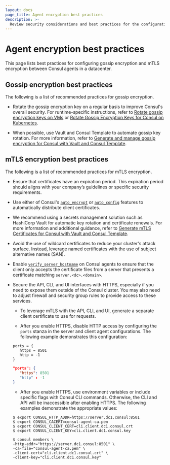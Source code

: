 ```yaml
---
layout: docs
page_title: Agent encryption best practices
description: >-
  Review security considerations and best practices for the configuration of the gossip encryption and mTLS encryption in Consul.
---
```


# Agent encryption best practices

This page lists best practices for configuring gossip encryption and mTLS encryption between Consul agents in a datacenter.

## Gossip encryption best practices

The following is a list of recommended practices for gossip encryption.

- Rotate the gossip encryption key on a regular basis to improve Consul's overall security. For runtime-specific instructions, refer to [Rotate gossip encryption keys on VMs](/consul/docs/secure/encryption/gossip/rotate/vm) or [Rotate Gossip Encryption Keys for Consul on Kubernetes](/consul/docs/secure/encryption/gossip/rotate/k8s).

- When possible, use Vault and Consul Template to automate gossip key rotation. For more information, refer to [Generate and manage gossip encryption for Consul with Vault and Consul Template](/consul/docs/automate/consul-template/vault/gossip).


## mTLS encryption best practices

The following is a list of recommended practices for mTLS encryption.

- Ensure that certificates have an expiration period. This expiration period should aligns with your company’s guidelines or specific security requirements.

- Use either of Consul's [`auto_encrypt`](/consul/docs/reference/agent/configuration-file/encryption#auto_encrypt) or [`auto_config`](/consul/docs/reference/agent/configuration-file/auto-config) features to automatically distribute client certificates.

- We recommend using a secrets management solution such as HashiCorp Vault for automatic key rotation and certificate renewals. For more information and additional guidance, refer to [Generate mTLS Certificates for Consul with Vault and Consul Template](/consul/docs/automate/consul-template/vault/mtls).

- Avoid the use of wildcard certificates to reduce your cluster's attack surface. Instead, leverage named certificates with the use of subject alternative names (SAN).

- Enable [`verify_server_hostname`](/consul/docs/reference/agent/configuration-file/tls#tls_internal_rpc_verify_server_hostname) on Consul agents to ensure that the client only accepts the certificate files from a server that presents a certificate matching `server.<dc>.<domain>`.

- Secure the API, CLI, and UI interfaces with HTTPS, especially if you need to expose them outside of the Consul cluster. You may also need to adjust firewall and security group rules to provide access to these services.
    - To leverage mTLS with the API, CLI, and UI, generate a separate client certificate to use for requests.

    - After you enable HTTPS, disable HTTP access by configuring the `ports` stanza in the server and client agent configurations. The following example demonstrates this configuration:

    <CodeTabs heading="Port configuration">

    ```hcl
    ports = {
       https = 8501
       http = -1
    }
    ```

    ```json
    "ports": {
       "https": 8501
       "http" : -1
    }
    ```

    </CodeTabs>

    - After you enable HTTPS, use environment variables or include specific flags with Consul CLI commands. Otherwise, the CLI and API will be inaccessible after enabling HTTPS. The following examples demonstrate the appropriate values:

    <Tabs>
    <Tab heading="Environment variables">

    ```shell-session
    $ export CONSUL_HTTP_ADDR=https://server.dc1.consul:8501
    $ export CONSUL_CACERT=consul-agent-ca.pem
    $ export CONSUL_CLIENT_CERT=cli.client.dc1.consul.crt
    $ export CONSUL_CLIENT_KEY=cli.client.dc1.consul.key
    ```
    </Tab>
    <Tab heading="CLI">

    ```shell-session
    $ consul members \
    -http-addr="https://server.dc1.consul:8501" \
    -ca-file="consul-agent-ca.pem" \
    -client-cert="cli.client.dc1.consul.crt" \ 
    -client-key="cli.client.dc1.consul.key"
    ```
    </Tab>
    </Tabs>